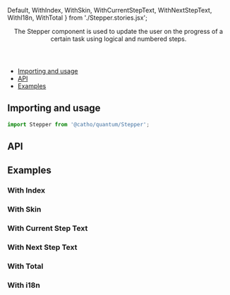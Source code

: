 


  Default,
  WithIndex,
  WithSkin,
  WithCurrentStepText,
  WithNextStepText,
  WithI18n,
  WithTotal
} from './Stepper.stories.jsx';

<Meta title="RingGraph/Stepper" component={Stepper} />

<Header title="Stepper">
  The Stepper component is used to update the user on the progress of a certain task using logical
    and numbered steps.
</Header>

- [Importing and usage](#importing)
- [API](#api)
- [Examples](#examples)

## <a id="importing"></a>Importing and usage

```js
import Stepper from '@catho/quantum/Stepper';
```

<Canvas>
  <Story of={Default} />
</Canvas>

## <a id="api"></a>API

<ArgsTable of={Stepper} />

## <a id="examples"></a>Examples

### With Index

<Canvas>
  <Story of={WithIndex} />
</Canvas>

### With Skin

<Canvas>
  <Story of={WithSkin} />
</Canvas>

### With Current Step Text

<Canvas>
  <Story of={WithCurrentStepText} />
</Canvas>

### With Next Step Text

<Canvas>
  <Story of={WithNextStepText} />
</Canvas>

### With Total

<Canvas>
  <Story of={WithTotal} />
</Canvas>

### With i18n

<Canvas>
  <Story of={WithI18n} />
</Canvas>




